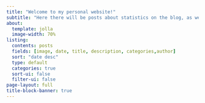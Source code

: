 ```yaml
---
title: "Welcome to my personal website!"
subtitle: "Here there will be posts about statistics on the blog, as well as some personal information."
about:
  template: jolla
  image-width: 70%
listing:
  contents: posts
  fields: [image, date, title, description, categories,author]
  sort: "date desc"
  type: default
  categories: true
  sort-ui: false
  filter-ui: false
page-layout: full
title-block-banner: true
---
```


### 
